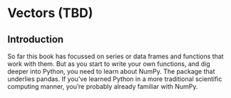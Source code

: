 # Vectors (TBD)

## Introduction

So far this book has focussed on series or data frames and functions that work with them. But as you start to write your own functions, and dig deeper into Python, you need to learn about NumPy. The package that underlies pandas. If you've learned Python in a more traditional scientific computing manner, you're probably already familiar with NumPy.

<!-- Vectors are particularly important as most of the functions you will write will work with vectors. It is possible to write functions that work with tibbles (like ggplot2, dplyr, and tidyr), but the tools you need to write such functions are currently idiosyncratic and immature. I am working on a better approach, <https://github.com/hadley/lazyeval>, but it will not be ready in time for the publication of the book. Even when complete, you'll still need to understand vectors, it'll just make it easier to write a user-friendly layer on top. -->

<!-- ### Prerequisites -->

<!-- The focus of this chapter is on base R data structures, so it isn't essential to load any packages. We will, however, use a handful of functions from the __purrr__ package to avoid some inconsistencies in base R. -->

<!-- ```{r setup, message = FALSE} -->
<!-- library(tidyverse) -->
<!-- ``` -->

<!-- ## Vector basics -->

<!-- There are two types of vectors: -->

<!-- 1. __Atomic__ vectors, of which there are six types: -->
<!--   __logical__, __integer__, __double__,  __character__, __complex__, and  -->
<!--   __raw__. Integer and double vectors are collectively known as -->
<!--   __numeric__ vectors.  -->

<!-- 1. __Lists__,  which are sometimes called recursive vectors because lists can  -->
<!--   contain other lists.  -->

<!-- The chief difference between atomic vectors and lists is that atomic vectors are __homogeneous__, while lists can be __heterogeneous__. There's one other related object: `NULL`. `NULL` is often used to represent the absence of a vector (as opposed to `NA` which is used to represent the absence of a value in a vector). `NULL` typically behaves like a vector of length 0. Figure \@ref(fig:datatypes) summarises the interrelationships.  -->

<!-- ```{r datatypes, echo = FALSE, out.width = "50%", fig.cap = "The hierarchy of R's vector types"} -->
<!-- knitr::include_graphics("diagrams/data-structures-overview.png") -->
<!-- ``` -->

<!-- Every vector has two key properties:  -->

<!-- 1.  Its __type__, which you can determine with `typeof()`. -->

<!--     ```{r} -->
<!--     typeof(letters) -->
<!--     typeof(1:10) -->
<!--     ``` -->

<!-- 1. Its __length__, which you can determine with `length()`. -->

<!--     ```{r} -->
<!--     x <- list("a", "b", 1:10) -->
<!--     length(x) -->
<!--     ``` -->

<!-- Vectors can also contain arbitrary additional metadata in the form of attributes. These attributes are used to create __augmented vectors__ which build on additional behaviour. There are three important types of augmented vector: -->

<!-- * Factors are built on top of integer vectors. -->
<!-- * Dates and date-times are built on top of numeric vectors. -->
<!-- * Data frames and tibbles are built on top of lists. -->

<!-- This chapter will introduce you to these important vectors from simplest to most complicated. You'll start with atomic vectors, then build up to lists, and finish off with augmented vectors. -->

<!-- ## Important types of atomic vector -->

<!-- The four most important types of atomic vector are logical, integer, double, and character. Raw and complex are rarely used during a data analysis, so I won't discuss them here. -->

<!-- ### Logical -->

<!-- Logical vectors are the simplest type of atomic vector because they can take only three possible values: `FALSE`, `TRUE`, and `NA`. Logical vectors are usually constructed with comparison operators, as described in [comparisons]. You can also create them by hand with `c()`: -->

<!-- ```{r} -->
<!-- 1:10 %% 3 == 0 -->

<!-- c(TRUE, TRUE, FALSE, NA) -->
<!-- ``` -->

<!-- ### Numeric -->

<!-- Integer and double vectors are known collectively as numeric vectors. In R, numbers are doubles by default. To make an integer, place an `L` after the number: -->

<!-- ```{r} -->
<!-- typeof(1) -->
<!-- typeof(1L) -->
<!-- 1.5L -->
<!-- ``` -->

<!-- The distinction between integers and doubles is not usually important, but there are two important differences that you should be aware of: -->

<!-- 1.  Doubles are approximations. Doubles represent floating point numbers that  -->
<!--     can not always be precisely represented with a fixed amount of memory.  -->
<!--     This means that you should consider all doubles to be approximations.  -->
<!--     For example, what is square of the square root of two? -->

<!--     ```{r} -->
<!--     x <- sqrt(2) ^ 2 -->
<!--     x -->
<!--     x - 2 -->
<!--     ``` -->

<!--     This behaviour is common when working with floating point numbers: most -->
<!--     calculations include some approximation error. Instead of comparing floating -->
<!--     point numbers using `==`, you should use `dplyr::near()` which allows for  -->
<!--     some numerical tolerance. -->

<!-- 1.  Integers have one special value: `NA`, while doubles have four: -->
<!--     `NA`, `NaN`, `Inf` and `-Inf`. All three special values `NaN`, `Inf` and `-Inf` can arise during division: -->

<!--     ```{r} -->
<!--     c(-1, 0, 1) / 0 -->
<!--     ``` -->

<!--     Avoid using `==` to check for these other special values. Instead use the  -->
<!--     helper functions `is.finite()`, `is.infinite()`, and `is.nan()`: -->

<!--     |                  |  0  | Inf | NA  | NaN | -->
<!--     |------------------|-----|-----|-----|-----| -->
<!--     | `is.finite()`    |  x  |     |     |     | -->
<!--     | `is.infinite()`  |     |  x  |     |     | -->
<!--     | `is.na()`        |     |     |  x  |  x  | -->
<!--     | `is.nan()`       |     |     |     |  x  | -->

<!-- ### Character -->

<!-- Character vectors are the most complex type of atomic vector, because each element of a character vector is a string, and a string can contain an arbitrary amount of data.  -->

<!-- You've already learned a lot about working with strings in [strings]. Here I wanted to mention one important feature of the underlying string implementation: R uses a global string pool. This means that each unique string is only stored in memory once, and every use of the string points to that representation. This reduces the amount of memory needed by duplicated strings. You can see this behaviour in practice with `pryr::object_size()`: -->

<!-- ```{r} -->
<!-- x <- "This is a reasonably long string." -->
<!-- pryr::object_size(x) -->

<!-- y <- rep(x, 1000) -->
<!-- pryr::object_size(y) -->
<!-- ``` -->

<!-- `y` doesn't take up 1,000x as much memory as `x`, because each element of `y` is just a pointer to that same string. A pointer is 8 bytes, so 1000 pointers to a 136 B string is 8 * 1000 + 136 = 8.13 kB. -->

<!-- ### Missing values -->

<!-- Note that each type of atomic vector has its own missing value: -->

<!-- ```{r} -->
<!-- NA            # logical -->
<!-- NA_integer_   # integer -->
<!-- NA_real_      # double -->
<!-- NA_character_ # character -->
<!-- ``` -->

<!-- Normally you don't need to know about these different types because you can always use `NA` and it will be converted to the correct type using the implicit coercion rules described next. However, there are some functions that are strict about their inputs, so it's useful to have this knowledge sitting in your back pocket so you can be specific when needed. -->

<!-- ### Exercises -->

<!-- 1.  Describe the difference between `is.finite(x)` and  `!is.infinite(x)`. -->

<!-- 1.  Read the source code for `dplyr::near()` (Hint: to see the source code, -->
<!--     drop the `()`). How does it work?  -->

<!-- 1.  A logical vector can take 3 possible values. How many possible -->
<!--     values can an integer vector take? How many possible values can -->
<!--     a double take? Use google to do some research. -->

<!-- 1.  Brainstorm at least four functions that allow you to convert a double to an -->
<!--     integer. How do they differ? Be precise. -->

<!-- 1.  What functions from the readr package allow you to turn a string -->
<!--     into logical, integer, and double vector? -->

<!-- ## Using atomic vectors -->

<!-- Now that you understand the different types of atomic vector, it's useful to review some of the important tools for working with them. These include: -->

<!-- 1.  How to convert from one type to another, and when that happens -->
<!--     automatically. -->

<!-- 1.  How to tell if an object is a specific type of vector. -->

<!-- 1.  What happens when you work with vectors of different lengths. -->

<!-- 1.  How to name the elements of a vector. -->

<!-- 1.  How to pull out elements of interest. -->

<!-- ### Coercion -->

<!-- There are two ways to convert, or coerce, one type of vector to another: -->

<!-- 1.  Explicit coercion happens when you call a function like `as.logical()`, -->
<!--     `as.integer()`, `as.double()`, or `as.character()`. Whenever you find -->
<!--     yourself using explicit coercion, you should always check whether you can -->
<!--     make the fix upstream, so that the vector never had the wrong type in  -->
<!--     the first place. For example, you may need to tweak your readr  -->
<!--     `col_types` specification. -->

<!-- 1.  Implicit coercion happens when you use a vector in a specific context -->
<!--     that expects a certain type of vector. For example, when you use a logical -->
<!--     vector with a numeric summary function, or when you use a double vector -->
<!--     where an integer vector is expected. -->

<!-- Because explicit coercion is used relatively rarely, and is largely easy to understand, I'll focus on implicit coercion here.  -->

<!-- You've already seen the most important type of implicit coercion: using a logical vector in a numeric context. In this case `TRUE` is converted to `1` and `FALSE` converted to `0`. That means the sum of a logical vector is the number of trues, and the mean of a logical vector is the proportion of trues: -->

<!-- ```{r} -->
<!-- x <- sample(20, 100, replace = TRUE) -->
<!-- y <- x > 10 -->
<!-- sum(y)  # how many are greater than 10? -->
<!-- mean(y) # what proportion are greater than 10? -->
<!-- ``` -->

<!-- You may see some code (typically older) that relies on implicit coercion in the opposite direction, from integer to logical: -->

<!-- ```{r, eval = FALSE} -->
<!-- if (length(x)) { -->
<!--   # do something -->
<!-- } -->
<!-- ``` -->

<!-- In this case, 0 is converted to `FALSE` and everything else is converted to `TRUE`. I think this makes it harder to understand your code, and I don't recommend it. Instead be explicit: `length(x) > 0`. -->

<!-- It's also important to understand what happens when you try and create a vector containing multiple types with `c()`: the most complex type always wins. -->

<!-- ```{r} -->
<!-- typeof(c(TRUE, 1L)) -->
<!-- typeof(c(1L, 1.5)) -->
<!-- typeof(c(1.5, "a")) -->
<!-- ``` -->

<!-- An atomic vector can not have a mix of different types because the type is a property of the complete vector, not the individual elements. If you need to mix multiple types in the same vector, you should use a list, which you'll learn about shortly. -->

<!-- ### Test functions -->

<!-- Sometimes you want to do different things based on the type of vector. One option is to use `typeof()`. Another is to use a test function which returns a `TRUE` or `FALSE`. Base R provides many functions like `is.vector()` and `is.atomic()`, but they often return surprising results. Instead, it's safer to use the `is_*` functions provided by purrr, which are summarised in the table below. -->

<!-- |                  | lgl | int | dbl | chr | list | -->
<!-- |------------------|-----|-----|-----|-----|------| -->
<!-- | `is_logical()`   |  x  |     |     |     |      | -->
<!-- | `is_integer()`   |     |  x  |     |     |      | -->
<!-- | `is_double()`    |     |     |  x  |     |      | -->
<!-- | `is_numeric()`   |     |  x  |  x  |     |      | -->
<!-- | `is_character()` |     |     |     |  x  |      | -->
<!-- | `is_atomic()`    |  x  |  x  |  x  |  x  |      | -->
<!-- | `is_list()`      |     |     |     |     |  x   | -->
<!-- | `is_vector()`    |  x  |  x  |  x  |  x  |  x   | -->

<!-- Each predicate also comes with a "scalar" version, like `is_scalar_atomic()`, which checks that the length is 1. This is useful, for example, if you want to check that an argument to your function is a single logical value. -->

<!-- ### Scalars and recycling rules -->

<!-- As well as implicitly coercing the types of vectors to be compatible, R will also implicitly coerce the length of vectors. This is called vector __recycling__, because the shorter vector is repeated, or recycled, to the same length as the longer vector.  -->

<!-- This is generally most useful when you are mixing vectors and "scalars". I put scalars in quotes because R doesn't actually have scalars: instead, a single number is a vector of length 1. Because there are no scalars, most built-in functions are __vectorised__, meaning that they will operate on a vector of numbers. That's why, for example, this code works: -->

<!-- ```{r} -->
<!-- sample(10) + 100 -->
<!-- runif(10) > 0.5 -->
<!-- ``` -->

<!-- In R, basic mathematical operations work with vectors. That means that you should never need to perform explicit iteration when performing simple mathematical computations. -->

<!-- It's intuitive what should happen if you add two vectors of the same length, or a vector and a "scalar", but what happens if you add two vectors of different lengths? -->

<!-- ```{r} -->
<!-- 1:10 + 1:2 -->
<!-- ``` -->

<!-- Here, R will expand the shortest vector to the same length as the longest, so called recycling. This is silent except when the length of the longer is not an integer multiple of the length of the shorter: -->

<!-- ```{r} -->
<!-- 1:10 + 1:3 -->
<!-- ``` -->

<!-- While vector recycling can be used to create very succinct, clever code, it can also silently conceal problems. For this reason, the vectorised functions in tidyverse will throw errors when you recycle anything other than a scalar. If you do want to recycle, you'll need to do it yourself with `rep()`: -->

<!-- ```{r, error = TRUE} -->
<!-- tibble(x = 1:4, y = 1:2) -->

<!-- tibble(x = 1:4, y = rep(1:2, 2)) -->

<!-- tibble(x = 1:4, y = rep(1:2, each = 2)) -->
<!-- ``` -->

<!-- ### Naming vectors -->

<!-- All types of vectors can be named. You can name them during creation with `c()`: -->

<!-- ```{r} -->
<!-- c(x = 1, y = 2, z = 4) -->
<!-- ``` -->

<!-- Or after the fact with `purrr::set_names()`: -->

<!-- ```{r} -->
<!-- set_names(1:3, c("a", "b", "c")) -->
<!-- ``` -->

<!-- Named vectors are most useful for subsetting, described next. -->

<!-- ### Subsetting {#vector-subsetting} -->

<!-- So far we've used `dplyr::filter()` to filter the rows in a tibble. `filter()` only works with tibble, so we'll need new tool for vectors: `[`. `[` is the subsetting function, and is called like `x[a]`. There are four types of things that you can subset a vector with: -->

<!-- 1.  A numeric vector containing only integers. The integers must either be all  -->
<!--     positive, all negative, or zero. -->

<!--     Subsetting with positive integers keeps the elements at those positions: -->

<!--     ```{r} -->
<!--     x <- c("one", "two", "three", "four", "five") -->
<!--     x[c(3, 2, 5)] -->
<!--     ``` -->

<!--     By repeating a position, you can actually make a longer output than  -->
<!--     input: -->

<!--     ```{r} -->
<!--     x[c(1, 1, 5, 5, 5, 2)] -->
<!--     ``` -->

<!--     Negative values drop the elements at the specified positions: -->

<!--     ```{r} -->
<!--     x[c(-1, -3, -5)] -->
<!--     ``` -->

<!--     It's an error to mix positive and negative values: -->

<!--     ```{r, error = TRUE} -->
<!--     x[c(1, -1)] -->
<!--     ``` -->

<!--     The error message mentions subsetting with zero, which returns no values: -->

<!--     ```{r} -->
<!--     x[0] -->
<!--     ``` -->

<!--     This is not useful very often, but it can be helpful if you want to create  -->
<!--     unusual data structures to test your functions with. -->

<!-- 1.  Subsetting with a logical vector keeps all values corresponding to a -->
<!--     `TRUE` value. This is most often useful in conjunction with the  -->
<!--     comparison functions. -->

<!--     ```{r} -->
<!--     x <- c(10, 3, NA, 5, 8, 1, NA) -->

<!--     # All non-missing values of x -->
<!--     x[!is.na(x)] -->

<!--     # All even (or missing!) values of x -->
<!--     x[x %% 2 == 0] -->
<!--     ``` -->

<!-- 1.  If you have a named vector, you can subset it with a character vector: -->

<!--     ```{r} -->
<!--     x <- c(abc = 1, def = 2, xyz = 5) -->
<!--     x[c("xyz", "def")] -->
<!--     ``` -->

<!--     Like with positive integers, you can also use a character vector to  -->
<!--     duplicate individual entries. -->

<!-- 1.  The simplest type of subsetting is nothing, `x[]`, which returns the  -->
<!--     complete `x`. This is not useful for subsetting vectors, but it is useful -->
<!--     when subsetting matrices (and other high dimensional structures) because -->
<!--     it lets you select all the rows or all the columns, by leaving that -->
<!--     index blank. For example, if `x` is 2d, `x[1, ]` selects the first row and  -->
<!--     all the columns, and `x[, -1]` selects all rows and all columns except -->
<!--     the first. -->

<!-- To learn more about the applications of subsetting, reading the "Subsetting" chapter of _Advanced R_: <http://adv-r.had.co.nz/Subsetting.html#applications>. -->

<!-- There is an important variation of `[` called `[[`. `[[` only ever extracts a single element, and always drops names. It's a good idea to use it whenever you want to make it clear that you're extracting a single item, as in a for loop. The distinction between `[` and `[[` is most important for lists, as we'll see shortly. -->

<!-- ### Exercises -->

<!-- 1.  What does `mean(is.na(x))` tell you about a vector `x`? What about -->
<!--     `sum(!is.finite(x))`? -->

<!-- 1.  Carefully read the documentation of `is.vector()`. What does it actually -->
<!--     test for? Why does `is.atomic()` not agree with the definition of  -->
<!--     atomic vectors above? -->

<!-- 1.  Compare and contrast `setNames()` with `purrr::set_names()`. -->

<!-- 1.  Create functions that take a vector as input and returns: -->

<!--     1. The last value.  Should you use `[` or `[[`? -->

<!--     1. The elements at even numbered positions. -->

<!--     1. Every element except the last value. -->

<!--     1. Only even numbers (and no missing values). -->

<!-- 1.  Why is `x[-which(x > 0)]` not the same as `x[x <= 0]`?  -->

<!-- 1.  What happens when you subset with a positive integer that's bigger -->
<!--     than the length of the vector? What happens when you subset with a  -->
<!--     name that doesn't exist? -->

<!-- ## Recursive vectors (lists) {#lists} -->

<!-- Lists are a step up in complexity from atomic vectors, because lists can contain other lists. This makes them suitable for representing hierarchical or tree-like structures. You create a list with `list()`: -->

<!-- ```{r} -->
<!-- x <- list(1, 2, 3) -->
<!-- x -->
<!-- ``` -->

<!-- A very useful tool for working with lists is `str()` because it focusses on the **str**ucture, not the contents. -->

<!-- ```{r} -->
<!-- str(x) -->

<!-- x_named <- list(a = 1, b = 2, c = 3) -->
<!-- str(x_named) -->
<!-- ``` -->

<!-- Unlike atomic vectors, `list()` can contain a mix of objects: -->

<!-- ```{r} -->
<!-- y <- list("a", 1L, 1.5, TRUE) -->
<!-- str(y) -->
<!-- ``` -->

<!-- Lists can even contain other lists! -->

<!-- ```{r} -->
<!-- z <- list(list(1, 2), list(3, 4)) -->
<!-- str(z) -->
<!-- ``` -->

<!-- ### Visualising lists -->

<!-- To explain more complicated list manipulation functions, it's helpful to have a visual representation of lists. For example, take these three lists: -->

<!-- ```{r} -->
<!-- x1 <- list(c(1, 2), c(3, 4)) -->
<!-- x2 <- list(list(1, 2), list(3, 4)) -->
<!-- x3 <- list(1, list(2, list(3))) -->
<!-- ``` -->

<!-- I'll draw them as follows: -->

<!-- ```{r, echo = FALSE, out.width = "75%"} -->
<!-- knitr::include_graphics("diagrams/lists-structure.png") -->
<!-- ``` -->

<!-- There are three principles: -->

<!-- 1.  Lists have rounded corners. Atomic vectors have square corners. -->

<!-- 1.  Children are drawn inside their parent, and have a slightly darker -->
<!--     background to make it easier to see  the hierarchy. -->

<!-- 1.  The orientation of the children (i.e. rows or columns) isn't important,  -->
<!--     so I'll pick a row or column orientation to either save space or illustrate  -->
<!--     an important property in the example. -->

<!-- ### Subsetting -->

<!-- There are three ways to subset a list, which I'll illustrate with a list named `a`: -->

<!-- ```{r} -->
<!-- a <- list(a = 1:3, b = "a string", c = pi, d = list(-1, -5)) -->
<!-- ``` -->

<!-- *   `[` extracts a sub-list. The result will always be a list. -->

<!--     ```{r} -->
<!--     str(a[1:2]) -->
<!--     str(a[4]) -->
<!--     ``` -->

<!--     Like with vectors, you can subset with a logical, integer, or character -->
<!--     vector. -->

<!-- *   `[[` extracts a single component from a list. It removes a level of  -->
<!--     hierarchy from the list. -->

<!--     ```{r} -->
<!--     str(a[[1]]) -->
<!--     str(a[[4]]) -->
<!--     ``` -->

<!-- *   `$` is a shorthand for extracting named elements of a list. It works -->
<!--     similarly to `[[` except that you don't need to use quotes. -->

<!--     ```{r} -->
<!--     a$a -->
<!--     a[["a"]] -->
<!--     ``` -->

<!-- The distinction between `[` and `[[` is really important for lists, because `[[` drills down into the list while `[` returns a new, smaller list. Compare the code and output above with the visual representation in Figure \@ref(fig:lists-subsetting). -->

<!-- ```{r lists-subsetting, echo = FALSE, out.width = "75%", fig.cap = "Subsetting a list, visually."} -->
<!-- knitr::include_graphics("diagrams/lists-subsetting.png") -->
<!-- ``` -->

<!-- ### Lists of condiments -->

<!-- The difference between `[` and `[[` is very important, but it's easy to get confused. To help you remember, let me show you an unusual pepper shaker. -->

<!-- ```{r, echo = FALSE, out.width = "25%"}  -->
<!-- knitr::include_graphics("images/pepper.jpg") -->
<!-- ``` -->

<!-- If this pepper shaker is your list `x`, then, `x[1]` is a pepper shaker containing a single pepper packet: -->

<!-- ```{r, echo = FALSE, out.width = "25%"}  -->
<!-- knitr::include_graphics("images/pepper-1.jpg") -->
<!-- ``` -->

<!-- `x[2]` would look the same, but would contain the second packet. `x[1:2]` would be a pepper shaker containing two pepper packets.  -->

<!-- `x[[1]]` is: -->

<!-- ```{r, echo = FALSE, out.width = "25%"}  -->
<!-- knitr::include_graphics("images/pepper-2.jpg") -->
<!-- ``` -->

<!-- If you wanted to get the content of the pepper package, you'd need `x[[1]][[1]]`: -->

<!-- ```{r, echo = FALSE, out.width = "25%"}  -->
<!-- knitr::include_graphics("images/pepper-3.jpg") -->
<!-- ``` -->

<!-- ### Exercises -->

<!-- 1.  Draw the following lists as nested sets: -->

<!--     1.  `list(a, b, list(c, d), list(e, f))` -->
<!--     1.  `list(list(list(list(list(list(a))))))` -->

<!-- 1.  What happens if you subset a tibble as if you're subsetting a list? -->
<!--     What are the key differences between a list and a tibble? -->

<!-- ## Attributes -->

<!-- Any vector can contain arbitrary additional metadata through its __attributes__. You can think of attributes as named list of vectors that can be attached to any object.  -->
<!-- You can get and set individual attribute values with `attr()` or see them all at once with `attributes()`. -->

<!-- ```{r} -->
<!-- x <- 1:10 -->
<!-- attr(x, "greeting") -->
<!-- attr(x, "greeting") <- "Hi!" -->
<!-- attr(x, "farewell") <- "Bye!" -->
<!-- attributes(x) -->
<!-- ``` -->

<!-- There are three very important attributes that are used to implement fundamental parts of R: -->

<!-- 1. __Names__ are used to name the elements of a vector. -->
<!-- 1. __Dimensions__ (dims, for short) make a vector behave like a matrix or array. -->
<!-- 1. __Class__ is used to implement the S3 object oriented system. -->

<!-- You've seen names above, and we won't cover dimensions because we don't use matrices in this book. It remains to describe the class, which controls how __generic functions__ work. Generic functions are key to object oriented programming in R, because they make functions behave differently for different classes of input. A detailed discussion of object oriented programming is beyond the scope of this book, but you can read more about it in _Advanced R_ at <http://adv-r.had.co.nz/OO-essentials.html#s3>. -->

<!-- Here's what a typical generic function looks like: -->

<!-- ```{r} -->
<!-- as.Date -->
<!-- ``` -->

<!-- The call to "UseMethod" means that this is a generic function, and it will call a specific __method__, a function, based on the class of the first argument. (All methods are functions; not all functions are methods). You can list all the methods for a generic with `methods()`: -->

<!-- ```{r} -->
<!-- methods("as.Date") -->
<!-- ``` -->

<!-- For example, if `x` is a character vector, `as.Date()` will call `as.Date.character()`; if it's a factor, it'll call `as.Date.factor()`. -->

<!-- You can see the specific implementation of a method with `getS3method()`: -->

<!-- ```{r} -->
<!-- getS3method("as.Date", "default") -->
<!-- getS3method("as.Date", "numeric") -->
<!-- ``` -->

<!-- The most important S3 generic is `print()`: it controls how the object is printed when you type its name at the console. Other important generics are the subsetting functions `[`, `[[`, and `$`.  -->

<!-- ## Augmented vectors -->

<!-- Atomic vectors and lists are the building blocks for other important vector types like factors and dates. I call these __augmented vectors__, because they are vectors with additional __attributes__, including class. Because augmented vectors have a class, they behave differently to the atomic vector on which they are built. In this book, we make use of four important augmented vectors: -->

<!-- * Factors -->
<!-- * Dates  -->
<!-- * Date-times -->
<!-- * Tibbles -->

<!-- These are described below. -->

<!-- ### Factors -->

<!-- Factors are designed to represent categorical data that can take a fixed set of possible values. Factors are built on top of integers, and have a levels attribute: -->

<!-- ```{r} -->
<!-- x <- factor(c("ab", "cd", "ab"), levels = c("ab", "cd", "ef")) -->
<!-- typeof(x) -->
<!-- attributes(x) -->
<!-- ``` -->

<!-- ### Dates and date-times -->

<!-- Dates in R are numeric vectors that represent the number of days since 1 January 1970. -->

<!-- ```{r} -->
<!-- x <- as.Date("1971-01-01") -->
<!-- unclass(x) -->

<!-- typeof(x) -->
<!-- attributes(x) -->
<!-- ``` -->

<!-- Date-times are numeric vectors with class `POSIXct` that represent the number of seconds since 1 January 1970. (In case you were wondering, "POSIXct" stands for "Portable Operating System Interface", calendar time.) -->

<!-- ```{r} -->
<!-- x <- lubridate::ymd_hm("1970-01-01 01:00") -->
<!-- unclass(x) -->

<!-- typeof(x) -->
<!-- attributes(x) -->
<!-- ``` -->

<!-- The `tzone` attribute is optional. It controls how the time is printed, not what absolute time it refers to. -->

<!-- ```{r} -->
<!-- attr(x, "tzone") <- "US/Pacific" -->
<!-- x -->

<!-- attr(x, "tzone") <- "US/Eastern" -->
<!-- x -->
<!-- ``` -->

<!-- There is another type of date-times called POSIXlt. These are built on top of named lists: -->

<!-- ```{r} -->
<!-- y <- as.POSIXlt(x) -->
<!-- typeof(y) -->
<!-- attributes(y) -->
<!-- ``` -->

<!-- POSIXlts are rare inside the tidyverse. They do crop up in base R, because they are needed to extract specific components of a date, like the year or month. Since lubridate provides helpers for you to do this instead, you don't need them. POSIXct's are always easier to work with, so if you find you have a POSIXlt, you should always convert it to a regular data time `lubridate::as_date_time()`. -->

<!-- ### Tibbles -->

<!-- Tibbles are augmented lists: they have class "tbl_df" + "tbl" + "data.frame", and `names` (column) and `row.names` attributes: -->

<!-- ```{r} -->
<!-- tb <- tibble::tibble(x = 1:5, y = 5:1) -->
<!-- typeof(tb) -->
<!-- attributes(tb) -->
<!-- ``` -->

<!-- The difference between a tibble and a list is that all the elements of a data frame must be vectors with the same length. All functions that work with tibbles enforce this constraint. -->

<!-- Traditional data.frames have a very similar structure: -->

<!-- ```{r} -->
<!-- df <- data.frame(x = 1:5, y = 5:1) -->
<!-- typeof(df) -->
<!-- attributes(df) -->
<!-- ``` -->

<!-- The main difference is the class. The class of tibble includes "data.frame" which means tibbles inherit the regular data frame behaviour by default. -->

<!-- ### Exercises -->

<!-- 1.  What does `hms::hms(3600)` return? How does it print? What primitive -->
<!--     type is the augmented vector built on top of? What attributes does it  -->
<!--     use? -->

<!-- 1.  Try and make a tibble that has columns with different lengths. What -->
<!--     happens? -->

<!-- 1.  Based on the definition above, is it ok to have a list as a -->
<!--     column of a tibble? -->
